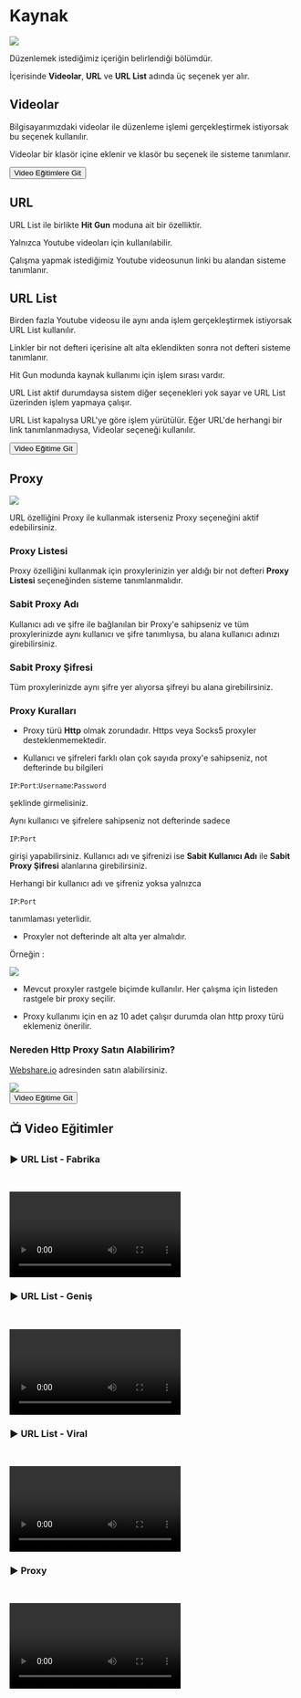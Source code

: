 
# Kaynak


<Image src={kaynak} />


Düzenlemek istediğimiz içeriğin belirlendiği bölümdür.

İçerisinde **Videolar**, **URL** ve **URL List** adında üç seçenek yer alır.

## Videolar

Bilgisayarımızdaki videolar ile düzenleme işlemi gerçekleştirmek istiyorsak bu seçenek kullanılır.

Videolar bir klasör içine eklenir ve klasör bu seçenek ile sisteme tanımlanır.

<Link href={`/ortak/kaynak#-video-e%C4%9Fitimler`}>
  <div className="responsive-table__row" style={{ textAlign: 'center' }}>
    <div className="responsive-table__item">
      <button
        className="responsive-table__button button button--secondary"
        style={{
          width: '100%',  // Genişliği %100 olarak ayarlandı
          marginTop: 14,
          padding: 12,
          backgroundColor: '#00AAFF',
          borderRadius: 8,
          color: '#fff',
          fontSize: '1.1rem',
          textDecoration: 'none',
          cursor: 'pointer',
          userSelect: 'none'
        }}
      >
        Video Eğitimlere Git  
      </button>
    </div>
  </div>
</Link>



## URL

URL List ile birlikte **Hit Gun** moduna ait bir özelliktir.

Yalnızca Youtube videoları için kullanılabilir.

Çalışma yapmak istediğimiz Youtube videosunun linki bu alandan sisteme tanımlanır.


## URL List

Birden fazla Youtube videosu ile aynı anda işlem gerçekleştirmek istiyorsak URL List kullanılır.

Linkler bir not defteri içerisine alt alta eklendikten sonra not defteri sisteme tanımlanır.


 
<Callout type="warning" emoji="⚠️">

Hit Gun modunda kaynak kullanımı için işlem sırası vardır. 

</Callout>


<Callout type="warning" emoji="⚠️">

URL List aktif durumdaysa sistem diğer seçenekleri yok sayar ve URL List üzerinden işlem yapmaya çalışır.

</Callout>

<Callout type="warning" emoji="⚠️">

URL List kapalıysa URL'ye göre işlem yürütülür. Eğer URL'de herhangi bir link tanımlanmadıysa, Videolar seçeneği kullanılır.

</Callout>

<Link href={`/ortak/kaynak#%EF%B8%8F-url-list---fabrika`}>
  <div className="responsive-table__row" style={{ textAlign: 'center' }}>
    <div className="responsive-table__item">
      <button
        className="responsive-table__button button button--secondary"
        style={{
          width: '100%',  // Genişliği %100 olarak ayarlandı
          marginTop: 14,
          padding: 12,
          backgroundColor: '#8C00D1',
          borderRadius: 8,
          color: '#fff',
          fontSize: '1.1rem',
          textDecoration: 'none',
          cursor: 'pointer',
          userSelect: 'none'
        }}
      >
        Video Eğitime Git  
      </button>
    </div>
  </div>
</Link>

## Proxy

<Image src={proxy} />

URL özelliğini Proxy ile kullanmak isterseniz Proxy seçeneğini aktif edebilirsiniz.


### Proxy Listesi


Proxy özelliğini kullanmak için proxylerinizin yer aldığı bir not defteri **Proxy Listesi** seçeneğinden sisteme tanımlanmalıdır.


### Sabit Proxy Adı

Kullanıcı adı ve şifre ile bağlanılan bir Proxy'e sahipseniz ve tüm proxylerinizde aynı kullanıcı ve şifre tanımlıysa, bu alana kullanıcı adınızı girebilirsiniz.


### Sabit Proxy Şifresi

Tüm proxylerinizde aynı şifre yer alıyorsa şifreyi bu alana girebilirsiniz.



### Proxy Kuralları


- Proxy türü **Http** olmak zorundadır. Https veya Socks5 proxyler desteklenmemektedir.

- Kullanıcı ve şifreleri farklı olan çok sayıda proxy'e sahipseniz, not defterinde bu bilgileri

`IP`:`Port`:`Username`:`Password`

şeklinde girmelisiniz.

Aynı kullanıcı ve şifrelere sahipseniz not defterinde sadece

`IP`:`Port`

girişi yapabilirsiniz. Kullanıcı adı ve şifrenizi ise **Sabit Kullanıcı Adı** ile **Sabit Proxy Şifresi** alanlarına girebilirsiniz.

Herhangi bir kullanıcı adı ve şifreniz yoksa yalnızca

`IP`:`Port`

tanımlaması yeterlidir.


- Proxyler not defterinde alt alta yer almalıdır.

Örneğin :

<Image src={proxy2} />


- Mevcut proxyler rastgele biçimde kullanılır. Her çalışma için listeden rastgele bir proxy seçilir. 

- Proxy kullanımı için en az 10 adet çalışır durumda olan http proxy türü eklemeniz önerilir.


### Nereden Http Proxy Satın Alabilirim?

[Webshare.io](https://www.webshare.io/?referral_code=ez4c6cj8l39n) adresinden satın alabilirsiniz.


<a href="https://www.webshare.io/?referral_code=ez4c6cj8l39n" target="_blank">
  <Image src={proxy3} width={600} height={600} />
</a>


<Link href={`/ortak/kaynak#%EF%B8%8F-url-list---fabrika`}>
  <div className="responsive-table__row" style={{ textAlign: 'center' }}>
    <div className="responsive-table__item">
      <button
        className="responsive-table__button button button--secondary"
        style={{
          width: '100%',  // Genişliği %100 olarak ayarlandı
          marginTop: 14,
          padding: 12,
          backgroundColor: '#8C00D1',
          borderRadius: 8,
          color: '#fff',
          fontSize: '1.1rem',
          textDecoration: 'none',
          cursor: 'pointer',
          userSelect: 'none'
        }}
      >
        Video Eğitime Git  
      </button>
    </div>
  </div>
</Link>


## 📺 Video Eğitimler

### ▶️ URL List - Fabrika
    

<video controls>
  <source src="https://forum.ve3.plus/assets/files/2024-04-28/docs-turkce-egitimler/kaynak-urllist-fabrika.mp4" type="video/mp4" />
  Your browser does not support the video tag.
</video>


### ▶️ URL List - Geniş
    

<video controls>
  <source src="https://forum.ve3.plus/assets/files/2024-04-28/docs-turkce-egitimler/kaynak-urllist-genis.mp4" type="video/mp4" />
  Your browser does not support the video tag.
</video>


### ▶️ URL List - Viral
    

<video controls>
  <source src="https://forum.ve3.plus/assets/files/2024-04-28/docs-turkce-egitimler/kaynak-urllist-viral.mp4" type="video/mp4" />
  Your browser does not support the video tag.
</video>


### ▶️ Proxy
    

<video controls>
  <source src="https://forum.ve3.plus/assets/files/2024-04-28/docs-turkce-egitimler/fabrika-dakika-bolum.mp4" type="video/mp4" />
  Your browser does not support the video tag.
</video>